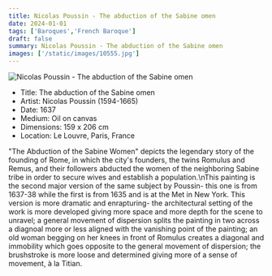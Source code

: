 ```yaml
---
title: Nicolas Poussin - The abduction of the Sabine omen
date: 2024-01-01
tags: ['Baroques','French Baroque']
draft: false
summary: Nicolas Poussin - The abduction of the Sabine omen
images: ['/static/images/10555.jpg']
---
```


![Nicolas Poussin - The abduction of the Sabine omen](/static/images/10555.jpg)

* Title: The abduction of the Sabine omen
* Artist: Nicolas Poussin (1594-1665)
* Date: 1637
* Medium: Oil on canvas
* Dimensions: 159 x 206 cm
* Location: Le Louvre, Paris, France

\"The Abduction of the Sabine Women\" depicts the legendary story of the founding of Rome, in which the city's founders, the twins Romulus and Remus, and their followers abducted the women of the neighboring Sabine tribe in order to secure wives and establish a population.\nThis painting is the second major version of the same subject by Poussin- this one is from 1637-38 while the first is from 1635 and is at the Met in New York. This version is more dramatic and enrapturing-  the architectural setting of the work is more developed giving more space and more depth for the scene to unravel; a general movement of dispersion splits the painting in two across a diagnoal more or less aligned with the vanishing point of the painting; an old woman begging on her knees in front of Romulus creates a diagonal and immobility which goes opposite to the general movement of dispersion; the brushstroke is more loose and determined giving more of a sense of movement, à la Titian.
